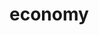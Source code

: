 # economy


<ul className="grid grid-cols-1 md:grid-cols-2 lg:grid-cols-3 xl:grid-cols-4 gap-4 -ml-6">

<ReferenceCard
        title="Qa"
        description="acf, bw, cdf, cusum, decompose, hist, kurtosis, line, load, normality, pick, qqplot, quantile, raw, rolling, skew, spread, summary, unitroot"
        url="economy/qa"
    />
<ReferenceCard
    title="bigmac"
    description="This page provides information on how to get historical Big Mac Index"
    url="economy/bigmac"
/>
<ReferenceCard
    title="edebt"
    description="The page provides the information about edebt, a tool that gives access"
    url="economy/edebt"
/>
<ReferenceCard
    title="eval"
    description="This page provides information about the 'eval' function for creating"
    url="economy/eval"
/>
<ReferenceCard
    title="events"
    description="This page of the documentation provides comprehensive instructions on"
    url="economy/events"
/>
<ReferenceCard
    title="fred"
    description="This documentation page provides information on using the fred command"
    url="economy/fred"
/>
<ReferenceCard
    title="futures"
    description="This page provides information on futures/commodities from sources such"
    url="economy/futures"
/>
<ReferenceCard
    title="index"
    description="This page provides detailed information on how to obtain indices data"
    url="economy/index"
/>
<ReferenceCard
    title="macro"
    description="Learn how to retrieve and manipulate a variety of macro data from numerous"
    url="economy/macro"
/>
<ReferenceCard
    title="map"
    description="The documentation outlines the usage and parameters of a performance"
    url="economy/map"
/>
<ReferenceCard
    title="overview"
    description="'A comprehensive guide to monitor different financial markets that includes"
    url="economy/overview"
/>
<ReferenceCard
    title="performance"
    description="Documentation for the Performance function that helps to view group data,"
    url="economy/performance"
/>
<ReferenceCard
    title="plot"
    description="Learn how to plot data on two y-axes using the plot command in our tools."
    url="economy/plot"
/>
<ReferenceCard
    title="spectrum"
    description="Learn how to view group spectrum data in various sectors, industries"
    url="economy/spectrum"
/>
<ReferenceCard
    title="spread"
    description="'Documentation page for ''spread'' software: a tool designed to generate"
    url="economy/spread"
/>
<ReferenceCard
    title="treasury"
    description="This page provides detailed information and instructions on how to obtain"
    url="economy/treasury"
/>
<ReferenceCard
    title="valuation"
    description="Learn how to view and understand group valuation data for different sectors,"
    url="economy/valuation"
/>
<ReferenceCard
    title="ycrv"
    description="This documentation page explains how the user is able to use ycrv command to generate country yield curve, which..."
    url="economy/ycrv"
/>
</ul>
